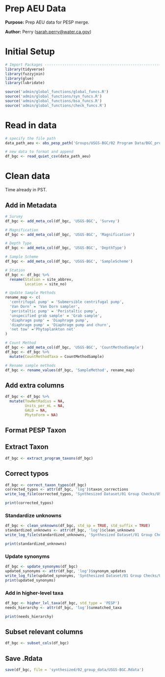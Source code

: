 # Prep AEU Data

**Purpose:** Prep AEU data for PESP merge.

**Author:** Perry ([sarah.perry\@water.ca.gov](mailto:sarah.perry@water.ca.gov){.email})

# Initial Setup
```r
# Import Packages ---------------------------------------------------------
library(tidyverse)
library(fuzzyjoin)
library(glue)
library(lubridate)

source('admin/global_functions/global_funcs.R')
source('admin/global_functions/syn_funcs.R')
source('admin/global_functions/bsa_funcs.R')
source('admin/global_functions/check_funcs.R')
```

# Read in data
```r
# specify the file path
data_path_aeu <- abs_pesp_path('Groups/USGS-BGC/02 Program Data/BGC_program_draft.csv')

# new data to format and append
df_bgc <- read_quiet_csv(data_path_aeu)
```

# Clean data

Time already in PST.

## Add in Metadata

```r
# Survey
df_bgc <- add_meta_col(df_bgc, 'USGS-BGC', 'Survey')

# Magnification
df_bgc <- add_meta_col(df_bgc, 'USGS-BGC', 'Magnification')

# Depth Type
df_bgc <- add_meta_col(df_bgc, 'USGS-BGC', 'DepthType')

# Sample Scheme
df_bgc <- add_meta_col(df_bgc, 'USGS-BGC', 'SampleScheme')

# Station
df_bgc <- df_bgc %>%
  rename(Station = site_abbrev,
         Location = site_no)

# Update Sample Methods
rename_map <- c(
  'centrifugal pump' = 'Submersible centrifugal pump',
  'Van Dorn' = 'Van Dorn sampler',
  'peristaltic pump' = 'Peristaltic pump',
  'unspecified grab sample' = 'Grab sample',
  'diaphragm pump' = 'Diaphragm pump',
  'diaphragm pump' = 'Diaphragm pump and churn',
  'net tow' ='Phytoplankton net'
)

# Count Method
df_bgc <- add_meta_col(df_bgc, 'USGS-BGC', 'CountMethodSample')
df_bgc <- df_bgc %>%
  mutate(CountMethodTaxa = CountMethodSample)
```

```r
# Rename sample methods
df_bgc <- rename_values(df_bgc, 'SampleMethod', rename_map)
```

## Add extra columns
```r
df_bgc <- df_bgc %>% 
  mutate(TowNetRadius = NA,
         Units_per_mL = NA,
         GALD = NA,
         PhytoForm = NA)
```

## Format PESP Taxon
## Extract Taxon
```r
df_bgc <- extract_program_taxons(df_bgc)
```

## Correct typos
```r
df_bgc <- correct_taxon_typos(df_bgc)
corrected_typos <- attr(df_bgc, 'log')$taxon_corrections
write_log_file(corrected_typos, 'Synthesized Dataset/01 Group Checks/USGS-BGC/tables/BGC_corrected_typos.csv')

print(corrected_typos)
```

### Standardize unknowns
```r
df_bgc <- clean_unknowns(df_bgc, std_sp = TRUE, std_suffix = TRUE)
standardized_unknowns <- attr(df_bgc, 'log')$clean_unknowns
write_log_file(standardized_unknowns, 'Synthesized Dataset/01 Group Checks/USGS-BGC/tables/BGC_standardized_unknowns.csv')

print(standardized_unknowns)
```

### Update synonyms
```r
df_bgc <- update_synonyms(df_bgc)
updated_synonyms <- attr(df_bgc, 'log')$synonym_updates
write_log_file(updated_synonyms, 'Synthesized Dataset/01 Group Checks/USGS-BGC/tables/BGC_updated_synonyms.csv')
print(updated_synonyms)
```

### Add in higher-level taxa
```r
df_bgc <- higher_lvl_taxa(df_bgc, std_type = 'PESP')
needs_hierarchy <- attr(df_bgc, 'log')$unmatched_taxa

print(needs_hierarchy)
```


## Subset relevant columns
```r
df_bgc <- subset_cols(df_bgc)
```

## Save .Rdata
```r
save(df_bgc, file = 'synthesized/02_group_data/USGS-BGC.Rdata')
```


